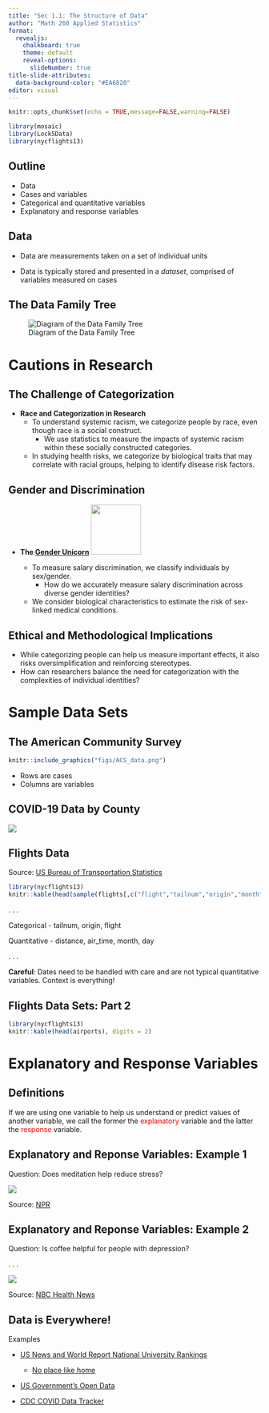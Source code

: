 ```yaml
---
title: "Sec 1.1: The Structure of Data"
author: "Math 260 Applied Statistics"
format:
  revealjs:
    chalkboard: true
    theme: default
    reveal-options:
      slideNumber: true
title-slide-attributes:
  data-background-color: "#EA6820"
editor: visual
---
```


```r
knitr::opts_chunk$set(echo = TRUE,message=FALSE,warning=FALSE)
```

```r
library(mosaic)
library(Lock5Data)
library(nycflights13)
```

## Outline

-   Data
-   Cases and variables
-   Categorical and quantitative variables
-   Explanatory and response variables

## Data

-   Data are measurements taken on a set of individual units

-   Data is typically stored and presented in a *dataset*, comprised of variables measured on cases

## The Data Family Tree

![Diagram of the Data Family Tree](figs/data_family_tree.png)

# Cautions in Research

## The Challenge of Categorization

-   **Race and Categorization in Research**
    -   To understand systemic racism, we categorize people by race, even though race is a social construct.
        -   We use statistics to measure the impacts of systemic racism within these socially constructed categories.
    -   In studying health risks, we categorize by biological traits that may correlate with racial groups, helping to identify disease risk factors.

## Gender and Discrimination

-   **The [Gender Unicorn](https://www.transhealthsa.com/wp-content/uploads/2017/05/The-Gender-Unicorn.pdf)** ![](images/clipboard-1506884744.png){.absolute top="0" right="0" width="100"}

    -   To measure salary discrimination, we classify individuals by sex/gender.
        -   How do we accurately measure salary discrimination across diverse gender identities?
    -   We consider biological characteristics to estimate the risk of sex-linked medical conditions.

## Ethical and Methodological Implications

-   While categorizing people can help us measure important effects, it also risks oversimplification and reinforcing stereotypes.
-   How can researchers balance the need for categorization with the complexities of individual identities?

# Sample Data Sets

## The American Community Survey {.smaller}

```r
knitr::include_graphics("figs/ACS_data.png")
```

-   Rows are cases
-   Columns are variables

## COVID-19 Data by County

![](figs/covid-19_mich_data.png)

## Flights Data {.smaller}

Source: [US Bureau of Transportation Statistics](https://www.transtats.bts.gov/ONTIME/Index.aspx)

```r
library(nycflights13)
knitr::kable(head(sample(flights[,c("flight","tailnum","origin","month","day","distance","air_time")],orig.ids=FALSE)))
```

. . .

Categorical - tailnum, origin, flight

Quantitative - distance, air_time, month, day

. . .

**Careful**: Dates need to be handled with care and are not typical quantitative variables. Context is everything!

## Flights Data Sets: Part 2 {.smaller}

```r
library(nycflights13)
knitr::kable(head(airports), digits = 2)
```

# Explanatory and Response Variables

## Definitions

If we are using one variable to help us understand or predict values of another variable, we call the former the [explanatory]{style="color:red;"} variable and the latter the [response]{style="color:red;"} variable.

## Explanatory and Reponse Variables: Example 1

Question: Does meditation help reduce stress?

![](https://media.npr.org/assets/img/2014/01/07/mindfulness_wide-b20c3525971d5796eba9ad993463fffe8faf2bcb-s1500-c85.jpg)

Source: [NPR](https://www.npr.org/sections/health-shots/2014/01/07/260470831/mindfulness-meditation-can-help-relieve-anxiety-and-depression)

## Explanatory and Reponse Variables: Example 2

Question: Is coffee helpful for people with depression?

. . .

![](figs/coffee_article.png)

Source: [NBC Health News](https://www.nbcnews.com/health/health-news/coffee-can-cut-depression-risk-women-flna1c9453823)

## Data is Everywhere!

Examples

-   [US News and World Report National University Rankings](https://www.usnews.com/best-colleges/rankings/national-liberal-arts-colleges)

    -   [No place like home](https://www.usnews.com/best-colleges/kalamazoo-college-2275)

-   [US Government's Open Data](http://www.data.gov/)

-   [CDC COVID Data Tracker](https://www.cdc.gov/covid-data-tracker/#cases/)
